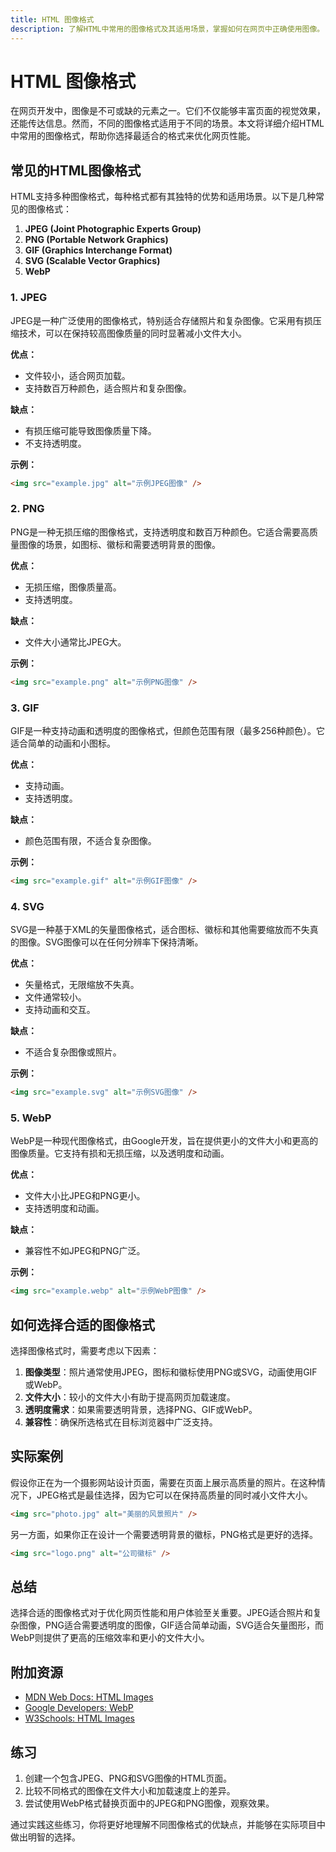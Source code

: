 ```yaml
---
title: HTML 图像格式
description: 了解HTML中常用的图像格式及其适用场景，掌握如何在网页中正确使用图像。
---
```


# HTML 图像格式

在网页开发中，图像是不可或缺的元素之一。它们不仅能够丰富页面的视觉效果，还能传达信息。然而，不同的图像格式适用于不同的场景。本文将详细介绍HTML中常用的图像格式，帮助你选择最适合的格式来优化网页性能。

## 常见的HTML图像格式

HTML支持多种图像格式，每种格式都有其独特的优势和适用场景。以下是几种常见的图像格式：

1. **JPEG (Joint Photographic Experts Group)**
2. **PNG (Portable Network Graphics)**
3. **GIF (Graphics Interchange Format)**
4. **SVG (Scalable Vector Graphics)**
5. **WebP**

### 1. JPEG

JPEG是一种广泛使用的图像格式，特别适合存储照片和复杂图像。它采用有损压缩技术，可以在保持较高图像质量的同时显著减小文件大小。

**优点：**
- 文件较小，适合网页加载。
- 支持数百万种颜色，适合照片和复杂图像。

**缺点：**
- 有损压缩可能导致图像质量下降。
- 不支持透明度。

**示例：**
```html
<img src="example.jpg" alt="示例JPEG图像" />
```

### 2. PNG

PNG是一种无损压缩的图像格式，支持透明度和数百万种颜色。它适合需要高质量图像的场景，如图标、徽标和需要透明背景的图像。

**优点：**
- 无损压缩，图像质量高。
- 支持透明度。

**缺点：**
- 文件大小通常比JPEG大。

**示例：**
```html
<img src="example.png" alt="示例PNG图像" />
```

### 3. GIF

GIF是一种支持动画和透明度的图像格式，但颜色范围有限（最多256种颜色）。它适合简单的动画和小图标。

**优点：**
- 支持动画。
- 支持透明度。

**缺点：**
- 颜色范围有限，不适合复杂图像。

**示例：**
```html
<img src="example.gif" alt="示例GIF图像" />
```

### 4. SVG

SVG是一种基于XML的矢量图像格式，适合图标、徽标和其他需要缩放而不失真的图像。SVG图像可以在任何分辨率下保持清晰。

**优点：**
- 矢量格式，无限缩放不失真。
- 文件通常较小。
- 支持动画和交互。

**缺点：**
- 不适合复杂图像或照片。

**示例：**
```html
<img src="example.svg" alt="示例SVG图像" />
```

### 5. WebP

WebP是一种现代图像格式，由Google开发，旨在提供更小的文件大小和更高的图像质量。它支持有损和无损压缩，以及透明度和动画。

**优点：**
- 文件大小比JPEG和PNG更小。
- 支持透明度和动画。

**缺点：**
- 兼容性不如JPEG和PNG广泛。

**示例：**
```html
<img src="example.webp" alt="示例WebP图像" />
```

## 如何选择合适的图像格式

选择图像格式时，需要考虑以下因素：

1. **图像类型**：照片通常使用JPEG，图标和徽标使用PNG或SVG，动画使用GIF或WebP。
2. **文件大小**：较小的文件大小有助于提高网页加载速度。
3. **透明度需求**：如果需要透明背景，选择PNG、GIF或WebP。
4. **兼容性**：确保所选格式在目标浏览器中广泛支持。

## 实际案例

假设你正在为一个摄影网站设计页面，需要在页面上展示高质量的照片。在这种情况下，JPEG格式是最佳选择，因为它可以在保持高质量的同时减小文件大小。

```html
<img src="photo.jpg" alt="美丽的风景照片" />
```

另一方面，如果你正在设计一个需要透明背景的徽标，PNG格式是更好的选择。

```html
<img src="logo.png" alt="公司徽标" />
```

## 总结

选择合适的图像格式对于优化网页性能和用户体验至关重要。JPEG适合照片和复杂图像，PNG适合需要透明度的图像，GIF适合简单动画，SVG适合矢量图形，而WebP则提供了更高的压缩效率和更小的文件大小。

## 附加资源

- [MDN Web Docs: HTML Images](https://developer.mozilla.org/en-US/docs/Web/HTML/Element/img)
- [Google Developers: WebP](https://developers.google.com/speed/webp)
- [W3Schools: HTML Images](https://www.w3schools.com/html/html_images.asp)

## 练习

1. 创建一个包含JPEG、PNG和SVG图像的HTML页面。
2. 比较不同格式的图像在文件大小和加载速度上的差异。
3. 尝试使用WebP格式替换页面中的JPEG和PNG图像，观察效果。

通过实践这些练习，你将更好地理解不同图像格式的优缺点，并能够在实际项目中做出明智的选择。
